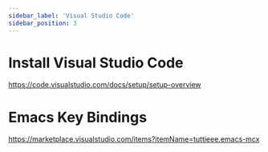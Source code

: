 ```yaml
---
sidebar_label: 'Visual Studio Code'
sidebar_position: 3
---
```


# Install Visual Studio Code

https://code.visualstudio.com/docs/setup/setup-overview

# Emacs Key Bindings

https://marketplace.visualstudio.com/items?itemName=tuttieee.emacs-mcx